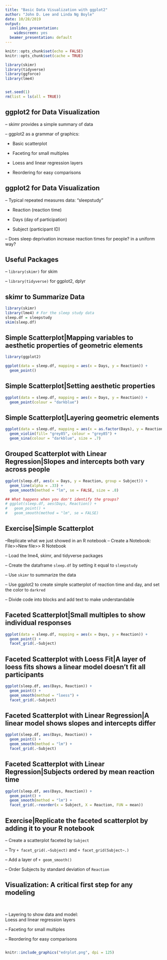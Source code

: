 ```yaml
---
title: "Basic Data Visualization with ggplot2"
author: "John D. Lee and Linda Ng Boyle"
date: 10/28/2019
output:
  ioslides_presentation:
    widescreen: yes
  beamer_presentation: default
---
```


<style>
.forceBreak { -webkit-column-break-after: always; break-after: column; column-width: 500px }

</style>

```r
knitr::opts_chunk$set(echo = FALSE)
knitr::opts_chunk$set(cache = TRUE)

library(skimr)
library(tidyverse)
library(ggforce)
library(lme4)


set.seed(1)
rm(list = ls(all = TRUE))
```


## ggplot2 for Data Visualization{.build}

-- skimr provides a simple summary of data

-- ggplot2 as a grammar of graphics: 

  - Basic scatterplot
  
  - Faceting for small multiples
  
  - Loess and linear regression layers
  
  - Reordering for easy comparisons
  
  
## ggplot2 for Data Visualization{.build}

 -- Typical repeated measures data: "sleepstudy"

  - Reaction (reaction time)
  
  - Days (day of participation)
  
  - Subject (participant ID)
  
-- Does sleep deprivation increase reaction times for people? in a uniform way?


## Useful Packages

-- ``library(skimr)`` for skim 

-- ``library(tidyverse)`` for ggplot2, dplyr


## skimr to Summarize Data{.smaller}

```r
library(skimr)
library(lme4) # For the sleep study data
sleep.df = sleepstudy
skim(sleep.df)
```

## Simple Scatterplot|Mapping variables to aesthetic properties of geometric elements{.smaller}
```r
library(ggplot2)

ggplot(data = sleep.df, mapping = aes(x = Days, y = Reaction)) + 
  geom_point()
```


## Simple Scatterplot|Setting aesthetic properties{.smaller}
```r

ggplot(data = sleep.df, mapping = aes(x = Days, y = Reaction)) + 
  geom_point(colour = "darkblue") 
```

## Simple Scatterplot|Layering geometric elements{.smaller}
```r

ggplot(data = sleep.df, mapping = aes(x = as.factor(Days), y = Reaction)) + 
  geom_violin(fill= "grey85", colour = "grey85") +
  geom_sina(colour = "darkblue", size = .7)
```


## Grouped Scatterplot with Linear Regression|Slopes and intercepts both vary across people{.smaller}
```r

ggplot(sleep.df, aes(x = Days, y = Reaction, group = Subject)) + 
  geom_line(alpha = .33) +
  geom_smooth(method = "lm", se = FALSE, size = .8)

## What happens when you don't identify the groups?
# ggplot(sleep.df, aes(Days, Reaction)) + 
#   geom_point() +
#   geom_smooth(method = "lm", se = FALSE)
```


## Exercise|Simple Scatterplot 
--Replicate what we just showed in an R notebook
-- Create a Notebook: File>>New file>> R Notebook

-- Load the lme4, skimr, and tidyverse packages

-- Create the dataframe ``sleep.df`` by setting it equal to ``sleepstudy``

-- Use ``skimr`` to summarize the data

-- Use ggplot2 to create simple scatterplot of reaction time and day, and set the color to ``darkred``

-- Divide code into blocks and add text to make understandable


## Faceted Scatterplot|Small multiples to show individual responses{.smaller}
```r

ggplot(data = sleep.df, mapping = aes(x = Days, y = Reaction)) + 
  geom_point() +
  facet_grid(.~Subject)

```




## Faceted Scatterplot with Loess Fit|A layer of loess fits shows a linear model doesn't fit all participants{.smaller}
```r

ggplot(sleep.df, aes(Days, Reaction)) + 
  geom_point() +
  geom_smooth(method = "loess") +
  facet_grid(.~Subject)
```

## Faceted Scatterplot with Linear Regression|A linear model shows slopes and intercepts differ{.smaller}
```r

ggplot(sleep.df, aes(Days, Reaction)) + 
  geom_point() +
  geom_smooth(method = "lm") +
  facet_grid(.~Subject)
```

## Faceted Scatterplot with Linear Regression|Subjects ordered by mean reaction time{.smaller}
```r

ggplot(sleep.df, aes(Days, Reaction)) + 
  geom_point() +
  geom_smooth(method = "lm") +
  facet_grid(.~reorder(x = Subject, X = Reaction, FUN = mean))
```


## Exercise|Replicate the faceted scatterplot by adding it to your R notebook

-- Create a scatterplot faceted by ``Subject`` 

-- Try ``+ facet_grid(.~Subject)`` and ``+ facet_grid(Subject~.)``

-- Add a layer of ``+ geom_smooth()``

-- Order Subjects by standard deviation of ``Reaction``





## Visualization: A critical first step for any modeling{.columns-2}

<br />

-- Layering to show data and model: <br />Loess and linear regression layers

-- Faceting for small multiples

-- Reordering for easy comparisons


<p class="forceBreak"></p>
```r

knitr::include_graphics("edrplot.png", dpi = 125)

```

